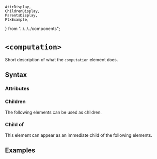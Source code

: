     AttrDisplay,
    ChildrenDisplay,
    ParentsDisplay,
    PtxExample,
} from "../../../components";

# `<computation>`

Short description of what the `computation` element does.

## Syntax

### Attributes

<AttrDisplay name="computation" />

### Children

The following elements can be used as children.

<ChildrenDisplay name="computation" />

### Child of

This element can appear as an immediate child of the following elements.

<ParentsDisplay name="computation" />

## Examples

    